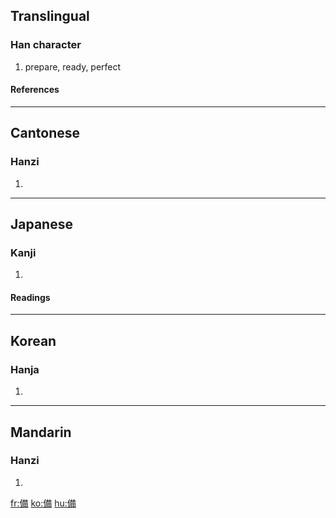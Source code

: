 {{see|备}}

==Translingual==
===Han character===
{{Han char|rn=9|rad=人|as=10|sn=12|four=2422<sub>7</sub>|canj=人廿竹月 (OTHB)}}
# prepare, ready, perfect
====References====
{{Han ref|kx=0113.210|dkj=00967|dj=0241.110|hdz=10200.080|uh=5099|ud=20633|bh=B3C6|bd=46022}}
----
==Cantonese==
===Hanzi===
{{yue-hanzi|jyut=|y=bei6}}
# {{defn|Cantonese}}
----
==Japanese==
===Kanji===
{{ja-kanji|grade=|rs=人10}}
# {{defn|Japanese}}
====Readings====
{{ja-readings|on=[[び]] (bi)|kun=[[そなえる]] (sonaeru), [[そなわる]] (sonawaru), [[そなえ]] (sonae)}}
----
==Korean==
===Hanja===
{{ko-hanja|hangeul=비|rv=bi|mr=pi}}
# {{defn|Korean}}
----
==Mandarin==
===Hanzi===
{{cmn-hanzi|sim=备|pin=[[bèi]] (bei4)|wg=pei<sup>4</sup>}}
# {{defn|Mandarin}}

[[fr:備]]
[[ko:備]]
[[hu:備]]